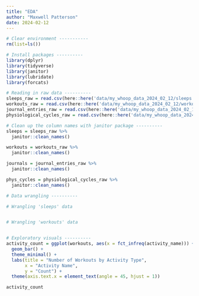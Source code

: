 ```yaml
---
title: "EDA"
author: "Maxwell Patterson"
date: 2024-02-12
---
```


```r
# Clear environment -----------
rm(list=ls())
```



```r
# Install packages ----------
library(dplyr)
library(tidyverse)
library(janitor)
library(lubridate)
library(forcats)
```


```r
# Reading in raw data ----------
sleeps_raw = read.csv(here::here('data/my_whoop_data_2024_02_12/sleeps.csv'))
workouts_raw = read.csv(here::here('data/my_whoop_data_2024_02_12/workouts.csv'))
journal_entries_raw = read.csv(here::here('data/my_whoop_data_2024_02_12/journal_entries.csv'))
physiological_cycles_raw = read.csv(here::here('data/my_whoop_data_2024_02_12/physiological_cycles.csv'))
```


```r
# Clean up the column names with janitor package ----------
sleeps = sleeps_raw %>% 
  janitor::clean_names()

workouts = workouts_raw %>% 
  janitor::clean_names()

journals = journal_entries_raw %>% 
  janitor::clean_names()

phys_cycles = physiological_cycles_raw %>% 
  janitor::clean_names()
```


```r
# Data wrangling ----------

# Wrangling 'sleeps' data


# Wrangling 'workouts' data



```


```r
# Exploratory visuals ----------
activity_count = ggplot(workouts, aes(x = fct_infreq(activity_name))) +
  geom_bar() +
  theme_minimal() +
  labs(title = "Number of Workouts by Activity Type",
       x = "Activity Name",
       y = "Count") +
  theme(axis.text.x = element_text(angle = 45, hjust = 1))

activity_count

```



